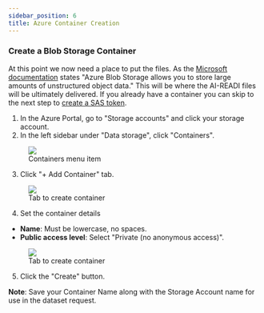 ```yaml
---
sidebar_position: 6
title: Azure Container Creation
---
```


### Create a Blob Storage Container

At this point we now need a place to put the files. As the [Microsoft documentation](https://learn.microsoft.com/en-us/azure/storage/blobs/blob-containers-portal) states "Azure Blob Storage allows you to store large amounts of unstructured object data." This will be where the AI-READI files will be ultimately delivered. If you already have a container you can skip to the next step to [create a SAS token](./azure-token.mdx).

1. In the Azure Portal, go to "Storage accounts" and click your storage account.
2. In the left sidebar under "Data storage", click "Containers".

<figure>
  <img src="/img/azure/azure-container-1.png" />
  <figcaption>Containers menu item</figcaption>
</figure>

3. Click "+ Add Container" tab.

<figure>
  <img src="/img/azure/azure-container-2.png" />
  <figcaption>Tab to create container</figcaption>
</figure>

4. Set the container details

- **Name**: Must be lowercase, no spaces.
- **Public access level**: Select "Private (no anonymous access)".

<figure>
  <img src="/img/azure/azure-container-3.png" />
  <figcaption>Tab to create container</figcaption>
</figure>

5. Click the "Create" button.

**Note**: Save your Container Name along with the Storage Account name for use in the dataset request.
